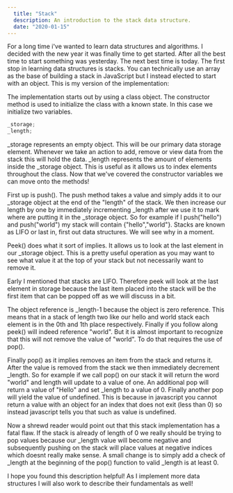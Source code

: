```yaml
---
  title: "Stack"
  description: An introduction to the stack data structure.
  date: "2020-01-15"
---
```


For a long time i've wanted to learn data structures and algorithms. I decided with the new year it was finally time to get started. After all the best time to start something was yesterday. The next best time is today.
The first stop in learning data structures is stacks. You can technically use an array as the base of building a stack in JavaScript but I instead elected to start with an object. This is my version of the implementation:

The implementation starts out by using a class object. The constructor method is used to initialize the class with a known state. In this case we initialize two variables.

```ts
_storage;
_length;
```

\_storage represents an empty object. This will be our primary data storage element. Whenever we take an action to add, remove or view data from the stack this will hold the data. \_length represents the amount of elements inside the \_storage object. This is useful as it allows us to index elements throughout the class. Now that we've covered the constructor variables we can move onto the methods!



First up is push(). The push method takes a value and simply adds it to our \_storage object at the end of the "length" of the stack. We then increase our length by one by immediately incrementing \_length after we use it to mark where are putting it in the \_storage object. So for example if I push("hello") and push("world") my stack will contain {"hello","world"}. Stacks are known as LIFO or last in, first out data structures. We will see why in a moment.

Peek() does what it sort of implies. It allows us to look at the last element in our \_storage object. This is a pretty useful operation as you may want to see what value it at the top of your stack but not necessarily want to remove it.

Early I mentioned that stacks are LIFO. Therefore peek will look at the last element in storage because the last item placed into the stack will be the first item that can be popped off as we will discuss in a bit.

The object reference is \_length-1 because the object is zero reference. This means that in a stack of length two like our hello and world stack each element is in the 0th and 1th place respectively. Finally if you follow along peek() will indeed reference "world". But it is almost important to recognize that this will not remove the value of "world". To do that requires the use of pop().

Finally pop() as it implies removes an item from the stack and returns it. After the value is removed from the stack we then immediately decrement \_length. So for example if we call pop() on our stack it will return the word "world" and length will update to a value of one. An additional pop will return a value of "Hello" and set \_length to a value of 0. Finally another pop will yield the value of undefined. This is because in javascript you cannot return a value with an object for an index that does not exit (less than 0) so instead javascript tells you that such as value is undefined.

Now a shrewd reader would point out that this stack implementation has a fatal flaw. If the stack is already of length of 0 we really should be trying to pop values because our \_length value will become negative and subsequently pushing on the stack will place values at negative indices which doesnt really make sense. A small change is to simply add a check of \_length at the beginning of the pop() function to valid \_length is at least 0.

I hope you found this description helpful! As I implement more data structures I will also work to describe their fundamentals as well!
